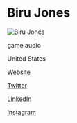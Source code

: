 # Biru Jones

![Biru Jones](http://static1.squarespace.com/static/54b40658e4b0cdf625ed45e3/t/5ec168a580b6627d6b69ea3b/1590704087888/?format=500w)

<Skills>

game audio

</Skills>

<Location>

United States

</Location>

<Personal>

[Website](https://www.birujones.com/)

[Twitter](https://twitter.com/Soundbybiru)

[LinkedIn](https://www.linkedin.com/in/birujones/)

[Instagram](https://instagram.com/Soundbybiru)

</Personal>



